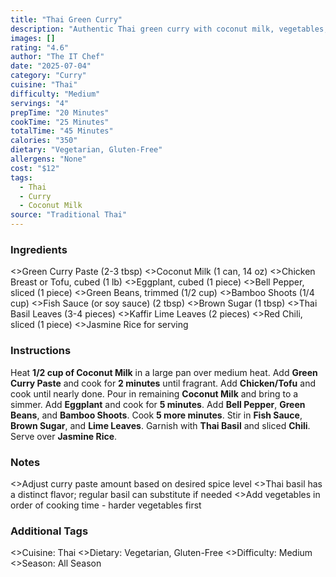 ```yaml
---
title: "Thai Green Curry"
description: "Authentic Thai green curry with coconut milk, vegetables, and aromatic herbs."
images: []
rating: "4.6"
author: "The IT Chef"
date: "2025-07-04"
category: "Curry"
cuisine: "Thai"
difficulty: "Medium"
servings: "4"
prepTime: "20 Minutes"
cookTime: "25 Minutes"
totalTime: "45 Minutes"
calories: "350"
dietary: "Vegetarian, Gluten-Free"
allergens: "None"
cost: "$12"
tags:
  - Thai
  - Curry
  - Coconut Milk
source: "Traditional Thai"
---
```



### Ingredients

<RecipeIngredients>
  <>Green Curry Paste (2-3 tbsp)</>
  <>Coconut Milk (1 can, 14 oz)</>
  <>Chicken Breast or Tofu, cubed (1 lb)</>
  <>Eggplant, cubed (1 piece)</>
  <>Bell Pepper, sliced (1 piece)</>
  <>Green Beans, trimmed (1/2 cup)</>
  <>Bamboo Shoots (1/4 cup)</>
  <>Fish Sauce (or soy sauce) (2 tbsp)</>
  <>Brown Sugar (1 tbsp)</>
  <>Thai Basil Leaves (3-4 pieces)</>
  <>Kaffir Lime Leaves (2 pieces)</>
  <>Red Chili, sliced (1 piece)</>
  <>Jasmine Rice for serving</>
</RecipeIngredients>

### Instructions

<RecipeInstructions>
  <RecipeInstructions.Section title="Prepare Curry Base">
    <RecipeInstructions.Step>
      Heat <strong>1/2 cup of Coconut Milk</strong> in a large pan over medium heat.
    </RecipeInstructions.Step>
    <RecipeInstructions.Step>
      Add <strong>Green Curry Paste</strong> and cook for <strong>2 minutes</strong> until fragrant.
    </RecipeInstructions.Step>
    <RecipeInstructions.Step>
      Add <strong>Chicken/Tofu</strong> and cook until nearly done.
    </RecipeInstructions.Step>
  </RecipeInstructions.Section>
  <RecipeInstructions.Section title="Add Vegetables">
    <RecipeInstructions.Step>
      Pour in remaining <strong>Coconut Milk</strong> and bring to a simmer.
    </RecipeInstructions.Step>
    <RecipeInstructions.Step>
      Add <strong>Eggplant</strong> and cook for <strong>5 minutes</strong>.
    </RecipeInstructions.Step>
    <RecipeInstructions.Step>
      Add <strong>Bell Pepper</strong>, <strong>Green Beans</strong>, and <strong>Bamboo Shoots</strong>. Cook <strong>5 more minutes</strong>.
    </RecipeInstructions.Step>
    <RecipeInstructions.Step>
      Stir in <strong>Fish Sauce</strong>, <strong>Brown Sugar</strong>, and <strong>Lime Leaves</strong>.
    </RecipeInstructions.Step>
    <RecipeInstructions.Step>
      Garnish with <strong>Thai Basil</strong> and sliced <strong>Chili</strong>. Serve over <strong>Jasmine Rice</strong>.
    </RecipeInstructions.Step>
  </RecipeInstructions.Section>
</RecipeInstructions>

### Notes

<RecipeNotes>
  <>Adjust curry paste amount based on desired spice level</>
  <>Thai basil has a distinct flavor; regular basil can substitute if needed</>
  <>Add vegetables in order of cooking time - harder vegetables first</>
</RecipeNotes>

### Additional Tags

<RecipeTags>
  <>Cuisine: Thai</>
  <>Dietary: Vegetarian, Gluten-Free</>
  <>Difficulty: Medium</>
  <>Season: All Season</>
</RecipeTags>
